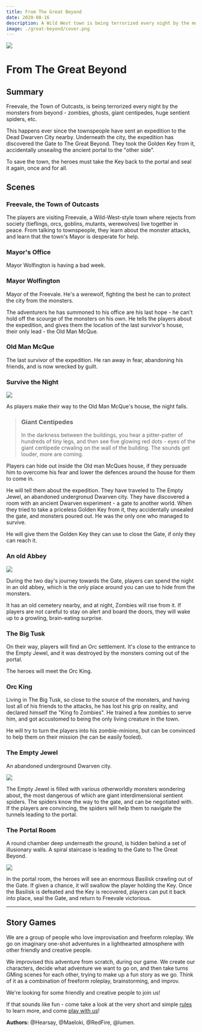 ```yaml
---
title: From The Great Beyond
date: 2020-08-16
description: A Wild West town is being terrorized every night by the monsters from "the other side" - zombies, ghosts, huge sentient spiders, etc. The players must return The Golden Key to the abandoned Dwarven city to reseal the Gate the monsters are coming from.
image: ./great-beyond/cover.png
---
```


<div class="header-img"><img src="./great-beyond/cover.png"/></div>

# From The Great Beyond

## Summary

Freevale, the Town of Outcasts, is being terrorized every night by the monsters from beyond - zombies, ghosts, giant centipedes, huge sentient spiders, etc.

This happens ever since the townspeople have sent an expedition to the Dead Dwarven City nearby. Underneath the city, the expedition has discovered the Gate to The Great Beyond. They took the Golden Key from it, accidentally unseailng the ancient portal to the "other side".

To save the town, the heroes must take the Key back to the portal and seal it again, once and for all.
    
## Scenes

### Freevale, the Town of Outcasts

The players are visiting Freevale, a Wild-West-style town where rejects from society (tieflings, orcs, goblins, mutants, werewolves) live together in peace. From talking to townspeople, they learn about the monster attacks, and learn that the town's Mayor is desperate for help.

### Mayor's Office

Mayor Wolfington is having a bad week. 

<div className="character">

### Mayor Wolfington
Mayor of the Freevale. He's a werewolf, fighting the best he can to protect the city from the monsters.

</div>

The adventurers he has summoned to his office are his last hope - he can't hold off the scourge of the monsters on his own. He tells the players about the expedition, and gives them the location of the last survivor's house, their only lead - the Old Man McQue.

<div className="character">

### Old Man McQue
The last survivor of the expedition. He ran away in fear, abandoning his friends, and is now wrecked by guilt.

</div>


### Survive the Night
<img src="./great-beyond/town-streets.jpg"/>

As players make their way to the Old Man McQue's house, the night falls. 

> ### Giant Centipedes  
> In the darkness between the buildings, you hear a pitter-patter of hundreds of tiny legs, and then see five glowing red dots - eyes of the giant centipede crwaling on the wall of the building. The sounds get louder, more are coming.

Players can hide out inside the Old man McQues house, if they persuade him to overcome his fear and lower the defences around the house for them to come in.

He will tell them about the expedition. They have traveled to The Empty Jewel, an abandoned undergronud Dwarven city. They have discovered a room with an ancient Dwarven experiment - a gate to another world. When they tried to take a priceless Golden Key from it, they accidentally unsealed the gate, and monsters poured out. He was the only one who managed to survive.

He will give them the Golden Key they can use to close the Gate, if only they can reach it.

### An old Abbey
![](./great-beyond/abbey.jpg)

During the two day's journey towards the Gate, players can spend the night in an old abbey, which is the only place around you can use to hide from the monsters. 

It has an old cemetery nearby, and at night, Zombies will rise from it. If players are not careful to stay on alert and board the doors, they will wake up to a growling, brain-eating surprise.

### The Big Tusk

On their way, players will find an Orc settlement. It's close to the entrance to the Empty Jewel, and it was destroyed by the monsters coming out of the portal.

The heroes will meet the Orc King. 

<div className="character">

### Orc King
Living in The Big Tusk, so close to the source of the monsters, and having lost all of his friends to the attacks, he has lost his grip on reality, and declared himself the "King fo Zombies". He trained a few zombies to serve him, and got accustomed to being the only living creature in the town.

</div>

He will try to turn the players into his zombie-minions, but can be convinced to help them on their mission (he can be easily fooled).

### The Empty Jewel
An abandoned underground Dwarven city.

<div className="token"><img src="./great-beyond/dwarven-citadel.jpg"/></div> 

The Empty Jewel is filled with various otherworldly monsters wondering about, the most dangerous of which are giant interdimensional sentient spiders. The spiders know the way to the gate, and can be negotiated with. If the players are convincing, the spiders will help them to navigate the tunnels leading to the portal.

### The Portal Room
A round chamber deep underneath the ground, is hidden behind a set of illusionary walls. A spiral staircase is leading to the Gate to The Great Beyond.

<img src="./great-beyond/veil.png"/>

In the portal room, the heroes will see an enormous Basilisk crawling out of the Gate. If given a chance, it will swallow the player holding the Key. Once the Basilisk is defeated and the Key is recovered, players can put it back into place, seal the Gate, and return to Freevale victorious.

---

## Story Games

We are a group of people who love improvisation and freeform roleplay. We go on imaginary one-shot adventures in a lighthearted atmosphere with other friendly and creative people. 

We improvised this adventure from scratch, during our game. We create our characters, decide what adventure we want to go on, and then take turns GMing scenes for each other, trying to make up a fun story as we go. Think of it as a combination of freeform roleplay, brainstorming, and improv.

We're looking for some friendly and creative people to join us!

If that sounds like fun - come take a look at the very short and simple [rules](https://rpgadventures.io/story-games) to learn more, and come [play with us](https://discord.gg/gNrJJNMuyD)!

**Authors:** @Hearsay, @Maeloki, @RedFire, @lumen.



